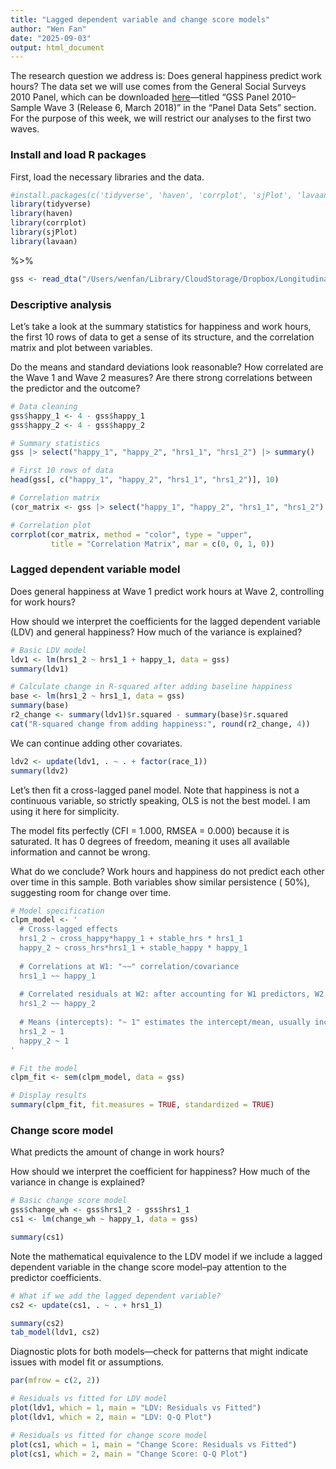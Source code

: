 ```yaml
---
title: "Lagged dependent variable and change score models"
author: "Wen Fan"
date: "2025-09-03"
output: html_document
---
```



The research question we address is: Does general happiness predict work hours? The data set we will use comes from the General Social Surveys 2010 Panel, which can be downloaded [here](https://gss.norc.org/us/en/gss/get-the-data/stata.html)---titled “GSS Panel 2010–Sample Wave 3 (Release 6, March 2018)” in the “Panel Data Sets” section. For the purpose of this week, we will restrict our analyses to the first two waves.

### Install and load R packages

First, load the necessary libraries and the data.

```r
#install.packages(c('tidyverse', 'haven', 'corrplot', 'sjPlot', 'lavaan'))
library(tidyverse)
library(haven)
library(corrplot)
library(sjPlot)
library(lavaan)
```
%>%
```r
gss <- read_dta("/Users/wenfan/Library/CloudStorage/Dropbox/Longitudinal Data/GSS_panel2010w123_R6 - stata.dta")
```

### Descriptive analysis

Let's take a look at the summary statistics for happiness and work hours, the first 10 rows of data to get a sense of its structure, and the correlation matrix and plot between variables.

Do the means and standard deviations look reasonable? How correlated are the Wave 1 and Wave 2 measures? Are there strong correlations between the predictor and the outcome?

```r
# Data cleaning
gss$happy_1 <- 4 - gss$happy_1
gss$happy_2 <- 4 - gss$happy_2

# Summary statistics
gss |> select("happy_1", "happy_2", "hrs1_1", "hrs1_2") |> summary()

# First 10 rows of data
head(gss[, c("happy_1", "happy_2", "hrs1_1", "hrs1_2")], 10)

# Correlation matrix
(cor_matrix <- gss |> select("happy_1", "happy_2", "hrs1_1", "hrs1_2") |> cor(use = "complete.obs"))
```

```r
# Correlation plot
corrplot(cor_matrix, method = "color", type = "upper",
         title = "Correlation Matrix", mar = c(0, 0, 1, 0))
```

### Lagged dependent variable model

Does general happiness at Wave 1 predict work hours at Wave 2, controlling for work hours?

How should we interpret the coefficients for the lagged dependent variable (LDV) and general happiness? How much of the variance is explained?

```r
# Basic LDV model
ldv1 <- lm(hrs1_2 ~ hrs1_1 + happy_1, data = gss)
summary(ldv1)

# Calculate change in R-squared after adding baseline happiness
base <- lm(hrs1_2 ~ hrs1_1, data = gss)
summary(base)
r2_change <- summary(ldv1)$r.squared - summary(base)$r.squared
cat("R-squared change from adding happiness:", round(r2_change, 4))
```

We can continue adding other covariates.

```r
ldv2 <- update(ldv1, . ~ . + factor(race_1))
summary(ldv2)
```

Let's then fit a cross-lagged panel model. Note that happiness is not a continuous variable, so strictly speaking, OLS is not the best model. I am using it here for simplicity.

The model fits perfectly (CFI = 1.000, RMSEA = 0.000) because it is saturated. It has 0 degrees of freedom, meaning it uses all available information and cannot be wrong.

What do we conclude? Work hours and happiness do not predict each other over time in this sample. Both variables show similar persistence ($~50\%$), suggesting room for change over time.

```r
# Model specification
clpm_model <- '
  # Cross-lagged effects
  hrs1_2 ~ cross_happy*happy_1 + stable_hrs * hrs1_1
  happy_2 ~ cross_hrs*hrs1_1 + stable_happy * happy_1
  
  # Correlations at W1: "~~" correlation/covariance
  hrs1_1 ~~ happy_1
  
  # Correlated residuals at W2: after accounting for W1 predictors, W2 variables might still be related due to unmeasured factors
  hrs1_2 ~~ happy_2
  
  # Means (intercepts): "~ 1" estimates the intercept/mean, usually included for completeness
  hrs1_2 ~ 1
  happy_2 ~ 1
'

# Fit the model
clpm_fit <- sem(clpm_model, data = gss)

# Display results
summary(clpm_fit, fit.measures = TRUE, standardized = TRUE)
```

### Change score model

What predicts the amount of change in work hours?

How should we interpret the coefficient for happiness? How much of the variance in change is explained?

```r
# Basic change score model
gss$change_wh <- gss$hrs1_2 - gss$hrs1_1
cs1 <- lm(change_wh ~ happy_1, data = gss)

summary(cs1)
```

Note the mathematical equivalence to the LDV model if we include a lagged dependent variable in the change score model--pay attention to the predictor coefficients.

```r
# What if we add the lagged dependent variable?
cs2 <- update(cs1, . ~ . + hrs1_1)

summary(cs2)
tab_model(ldv1, cs2)
```

Diagnostic plots for both models---check for patterns that might indicate issues with model fit or assumptions.

```r
par(mfrow = c(2, 2))

# Residuals vs fitted for LDV model
plot(ldv1, which = 1, main = "LDV: Residuals vs Fitted")
plot(ldv1, which = 2, main = "LDV: Q-Q Plot")

# Residuals vs fitted for change score model
plot(cs1, which = 1, main = "Change Score: Residuals vs Fitted")
plot(cs1, which = 2, main = "Change Score: Q-Q Plot")
```